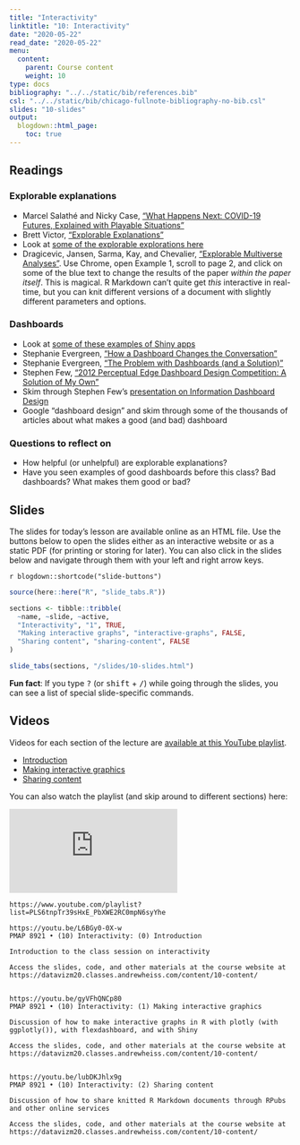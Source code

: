 ```yaml
---
title: "Interactivity"
linktitle: "10: Interactivity"
date: "2020-05-22"
read_date: "2020-05-22"
menu:
  content:
    parent: Course content
    weight: 10
type: docs
bibliography: "../../static/bib/references.bib"
csl: "../../static/bib/chicago-fullnote-bibliography-no-bib.csl"
slides: "10-slides"
output:
  blogdown::html_page:
    toc: true
---
```


## Readings

### Explorable explanations

- <i class="fas fa-trophy"></i> Marcel Salathé and Nicky Case, ["What Happens Next: COVID-19 Futures, Explained with Playable Situations"](https://ncase.me/covid-19/)
- <i class="fas fa-external-link-square-alt"></i> Brett Victor, ["Explorable Explanations"](http://worrydream.com/ExplorableExplanations/)
- <i class="fas fa-trophy"></i> Look at [some of the explorable explorations here](https://explorabl.es/)
- <i class="fas fa-external-link-square-alt"></i> Dragicevic, Jansen, Sarma, Kay, and Chevalier, ["Explorable Multiverse Analyses"](https://explorablemultiverse.github.io/). Use Chrome, open Example 1, scroll to page 2, and click on some of the blue text to change the results of the paper *within the paper itself*. This is magical. R Markdown can't quite get *this* interactive in real-time, but you can knit different versions of a document with slightly different parameters and options.

### Dashboards

- <i class="fas fa-external-link-square-alt"></i> Look at [some of these examples of Shiny apps](https://shiny.rstudio.com/gallery/)
- <i class="fas fa-external-link-square-alt"></i> Stephanie Evergreen, ["How a Dashboard Changes the Conversation"](https://stephanieevergreen.com/dashboard-conversation/)
- <i class="fas fa-external-link-square-alt"></i> Stephanie Evergreen, ["The Problem with Dashboards (and a Solution)"](https://stephanieevergreen.com/problem-with-dashboards/)
- <i class="fas fa-external-link-square-alt"></i> Stephen Few, ["2012 Perceptual Edge Dashboard Design Competition: A Solution of My Own"](https://www.stephen-few.com/blog/2013/01/08/2012-perceptual-edge-dashboard-design-competition-a-solution-of-my-own/)
- <i class="fas fa-file-pdf"></i> Skim through Stephen Few's [presentation on Information Dashboard Design](http://blogs.ischool.berkeley.edu/i247s12/files/2012/01/Dashboard-Design-Overview-Presentation.pdf)
- <i class="fab fa-google"></i> Google "dashboard design" and skim through some of the thousands of articles about what makes a good (and bad) dashboard

### Questions to reflect on

- How helpful (or unhelpful) are explorable explanations?
- Have you seen examples of good dashboards before this class? Bad dashboards? What makes them good or bad?


## Slides

The slides for today's lesson are available online as an HTML file. Use the buttons below to open the slides either as an interactive website or as a static PDF (for printing or storing for later). You can also click in the slides below and navigate through them with your left and right arrow keys.

`r blogdown::shortcode("slide-buttons")`

```r
source(here::here("R", "slide_tabs.R"))

sections <- tibble::tribble(
  ~name, ~slide, ~active,
  "Interactivity", "1", TRUE,
  "Making interactive graphs", "interactive-graphs", FALSE,
  "Sharing content", "sharing-content", FALSE
)

slide_tabs(sections, "/slides/10-slides.html")
```

:::fyi
**Fun fact**: If you type <kbd>?</kbd> (or <kbd>shift</kbd> + <kbd>/</kbd>) while going through the slides, you can see a list of special slide-specific commands.
:::


## Videos

Videos for each section of the lecture are [available at this YouTube playlist](https://www.youtube.com/playlist?list=PLS6tnpTr39sHxE_PbXWE2RC0mpN6syYhe).

- [Introduction](https://www.youtube.com/watch?v=L6BGy0-0X-w&list=PLS6tnpTr39sHxE_PbXWE2RC0mpN6syYhe)
- [Making interactive graphics](https://www.youtube.com/watch?v=gyVFhQNCp80&list=PLS6tnpTr39sHxE_PbXWE2RC0mpN6syYhe)
- [Sharing content](https://www.youtube.com/watch?v=lubDKJhlx9g&list=PLS6tnpTr39sHxE_PbXWE2RC0mpN6syYhe&)

You can also watch the playlist (and skip around to different sections) here:

<div class="embed-responsive embed-responsive-16by9">
<iframe class="embed-responsive-item" src="https://www.youtube.com/embed/videoseries?list=PLS6tnpTr39sHxE_PbXWE2RC0mpN6syYhe" frameborder="0" allow="accelerometer; autoplay; encrypted-media; gyroscope; picture-in-picture" allowfullscreen></iframe>
</div>


```cat
https://www.youtube.com/playlist?list=PLS6tnpTr39sHxE_PbXWE2RC0mpN6syYhe

https://youtu.be/L6BGy0-0X-w
PMAP 8921 • (10) Interactivity: (0) Introduction

Introduction to the class session on interactivity

Access the slides, code, and other materials at the course website at https://datavizm20.classes.andrewheiss.com/content/10-content/


https://youtu.be/gyVFhQNCp80
PMAP 8921 • (10) Interactivity: (1) Making interactive graphics

Discussion of how to make interactive graphs in R with plotly (with ggplotly()), with flexdashboard, and with Shiny

Access the slides, code, and other materials at the course website at https://datavizm20.classes.andrewheiss.com/content/10-content/


https://youtu.be/lubDKJhlx9g
PMAP 8921 • (10) Interactivity: (2) Sharing content

Discussion of how to share knitted R Markdown documents through RPubs and other online services

Access the slides, code, and other materials at the course website at https://datavizm20.classes.andrewheiss.com/content/10-content/
```
